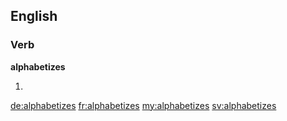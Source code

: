 ==English==

===Verb===
'''alphabetizes'''

# {{third-person singular of|alphabetize}}

[[de:alphabetizes]]
[[fr:alphabetizes]]
[[my:alphabetizes]]
[[sv:alphabetizes]]